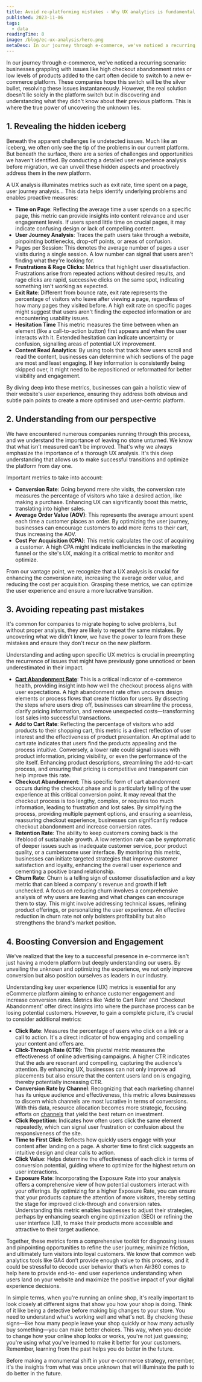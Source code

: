 ```yaml
---
title: Avoid re-platforming mistakes - Why UX analytics is fundamental before changing anything
published: 2023-11-06
tags: 
  - data
readingTime: 8
image: /blog/ec-ux-analysis/hero.png
metaDesc: In our journey through e-commerce, we've noticed a recurring scenario, businesses grappling with issues like high checkout abandonment rates or low levels of products added to the cart often decide to switch to a new e-commerce platform. 
---
```


In our journey through e-commerce, we've noticed a recurring scenario: businesses 
grappling with issues like high checkout abandonment rates or low levels of 
products added to the cart often decide to switch to a new e-commerce platform. 
These companies hope this switch will be the silver bullet, resolving these issues 
instantaneously. However, the real solution doesn't lie solely in the platform switch 
but in discovering and understanding what they didn't know about their previous 
platform. This is where the true power of uncovering the unknown lies.

## 1. Revealing the hidden iceberg
Beneath the apparent challenges lie undetected issues. Much like an iceberg, we 
often only see the tip of the problems in our current platform. But beneath the 
surface, there are a series of challenges and opportunities we haven't identified. By 
conducting a detailed user experience analysis before migration, we can unveil 
these hidden aspects and proactively address them in the new platform.

A UX analysis illuminates metrics such as exit rate, time spent on a page, user 
journey analysis... This data helps identify underlying problems and enables 
proactive measures:

- **Time on Page**: Reflecting the average time a user spends on a specific page,
this metric can provide insights into content relevance and user engagement 
levels. If users spend little time on crucial pages, it may indicate confusing 
design or lack of compelling content.
- **User Journey Analysis**: Traces the path users take through a website, 
pinpointing bottlenecks, drop-off points, or areas of confusion.
- Pages per Session: This denotes the average number of pages a user visits 
during a single session. A low number can signal that users aren't finding 
what they're looking for.
- **Frustrations & Rage Clicks**: Metrics that highlight user dissatisfaction. 
Frustrations arise from repeated actions without desired results, and rage 
clicks are rapid, successive clicks on the same spot, indicating something 
isn't working as expected.
- **Exit Rate**: Different from bounce rate, exit rate represents the percentage of 
visitors who leave after viewing a page, regardless of how many pages they 
visited before. A high exit rate on specific pages might suggest that users 
aren't finding the expected information or are encountering usability issues.
- **Hesitation Time** This metric measures the time between when an element 
(like a call-to-action button) first appears and when the user interacts with it. 
Extended hesitation can indicate uncertainty or confusion, signalling areas of 
potential UX improvement.
- **Content Read Analytics**: By using tools that track how users scroll and read
the content, businesses can determine which sections of the page are most 
and least engaging. If key information is consistently being skipped over, it 
might need to be repositioned or reformatted for better visibility and 
engagement.

By diving deep into these metrics, businesses can gain a holistic view of their 
website's user experience, ensuring they address both obvious and subtle pain 
points to create a more optimised and user-centric platform.

## 2. Understanding from our perspective
We have encountered numerous companies running through this process, and we 
understand the importance of leaving no stone unturned. We know that what isn't 
measured can't be improved. That's why we always emphasize the importance of a 
thorough UX analysis. It's this deep understanding that allows us to make successful
transitions and optimize the platform from day one.

Important metrics to take into account:

- **Conversion Rate**: Going beyond mere site visits, the conversion rate 
measures the percentage of visitors who take a desired action, like making a 
purchase. Enhancing UX can significantly boost this metric, translating into 
higher sales.
- **Average Order Value (AOV)**: This represents the average amount spent each 
time a customer places an order. By optimizing the user journey, businesses 
can encourage customers to add more items to their cart, thus increasing the
AOV.
- **Cost Per Acquisition (CPA)**: This metric calculates the cost of acquiring a 
customer. A high CPA might indicate inefficiencies in the marketing funnel or 
the site's UX, making it a critical metric to monitor and optimize.

From our vantage point, we recognize that a UX analysis is crucial for enhancing the
conversion rate, increasing the average order value, and reducing the cost per 
acquisition. Grasping these metrics, we can optimize the user experience and 
ensure a more lucrative transition.

## 3. Avoiding repeating past mistakes
It's common for companies to migrate hoping to solve problems, but without proper 
analysis, they are likely to repeat the same mistakes. By uncovering what we didn't 
know, we have the power to learn from these mistakes and ensure they don't recur 
on the new platform.  

Understanding and acting upon specific UX metrics is crucial in preempting the 
recurrence of issues that might have previously gone unnoticed or been 
underestimated in their impact.
- [**Cart Abandonment Rate**](/fr/blog/how-a-b-testing-can-reduce-cart-abandonment/):    This is a critical indicator of e-commerce health, 
providing insight into how well the checkout process aligns with user 
expectations. A high abandonment rate often uncovers design elements or 
process flows that create friction for users. By dissecting the steps where 
users drop off, businesses can streamline the process, clarify pricing 
information, and remove unexpected costs—transforming lost sales into 
successful transactions.
- **Add to Cart Rate**: Reflecting the percentage of visitors who add products to 
their shopping cart, this metric is a direct reflection of user interest and the 
effectiveness of product presentation. An optimal add to cart rate indicates 
that users find the products appealing and the process intuitive. Conversely, 
a lower rate could signal issues with product information, pricing visibility, or 
even the performance of the site itself. Enhancing product descriptions, 
streamlining the add-to-cart process, and ensuring that pricing is competitive 
and transparent can help improve this rate.
- **Checkout Abandonment**: This specific form of cart abandonment occurs 
during the checkout phase and is particularly telling of the user experience at
this critical conversion point. It may reveal that the checkout process is too 
lengthy, complex, or requires too much information, leading to frustration and
lost sales. By simplifying the process, providing multiple payment options, 
and ensuring a seamless, reassuring checkout experience, businesses can 
significantly reduce checkout abandonment and increase conversion rates.
- **Retention Rate**: The ability to keep customers coming back is the lifeblood of 
sustainable growth. A low retention rate can be symptomatic of deeper issues
such as inadequate customer service, poor product quality, or a cumbersome
user interface. By monitoring this metric, businesses can initiate targeted 
strategies that improve customer satisfaction and loyalty, enhancing the 
overall user experience and cementing a positive brand relationship.
- **Churn Rate**: Churn is a telling sign of customer dissatisfaction and a key 
metric that can bleed a company's revenue and growth if left unchecked. A 
focus on reducing churn involves a comprehensive analysis of why users are 
leaving and what changes can encourage them to stay. This might involve 
addressing technical issues, refining product offerings, or personalizing the 
user experience. An effective reduction in churn rate not only bolsters 
profitability but also strengthens the brand's market position.

## 4. Boosting Conversion and Engagement
We've realized that the key to a successful presence in e-commerce isn't just having
a modern platform but deeply understanding our users. By unveiling the unknown 
and optimizing the experience, we not only improve conversion but also position 
ourselves as leaders in our industry.

Understanding key user experience (UX) metrics is essential for any eCommerce 
platform aiming to enhance customer engagement and increase conversion rates. 
Metrics like 'Add to Cart Rate' and 'Checkout Abandonment' offer direct insights into
where the purchase process can be losing potential customers. However, to gain a 
complete picture, it's crucial to consider additional metrics:

- **Click Rate**: Measures the percentage of users who click on a link or a call to 
action. It's a direct indicator of how engaging and compelling your content 
and offers are.
- **Click-Through Rate (CTR)**: This pivotal metric measures the effectiveness of 
online advertising campaigns. A higher CTR indicates that the ads are 
resonant and compelling, capturing the audience's attention. By enhancing 
UX, businesses can not only improve ad placements but also ensure that the 
content users land on is engaging, thereby potentially increasing CTR.
- **Conversion Rate by Channel**: Recognizing that each marketing channel has its
unique audience and effectiveness, this metric allows businesses to discern 
which channels are most lucrative in terms of conversions. With this data, 
resource allocation becomes more strategic, focusing efforts on [channels](/fr/blog/10-ways-to-reduce-customer-acquisition-costs/) that
yield the best return on investment.
- **Click Repetition**: Indicates how often users click the same element 
repeatedly, which can signal user frustration or confusion about the 
responsiveness of the site.
- **Time to First Click**: Reflects how quickly users engage with your content after 
landing on a page. A shorter time to first click suggests an intuitive design 
and clear calls to action.
- **Click Value**: Helps determine the effectiveness of each click in terms of 
conversion potential, guiding where to optimize for the highest return on user
interactions.
- **Exposure Rate**: Incorporating the Exposure Rate into your analysis offers a 
comprehensive view of how potential customers interact with your offerings. 
By optimizing for a higher Exposure Rate, you can ensure that your products 
capture the attention of more visitors, thereby setting the stage for improved 
click-through and conversion rates. Understanding this metric enables 
businesses to adjust their strategies, perhaps by enhancing search engine 
optimization (SEO) or refining the user interface (UI), to make their products 
more accessible and attractive to their target audience.

Together, these metrics form a comprehensive toolkit for diagnosing issues and 
pinpointing opportunities to refine the user journey, minimize friction, and 
ultimately turn visitors into loyal customers. We know that common web analytics 
tools like GA4 don’t provide enough value to this process, and it could be stressful 
to decode user behavior that’s when Air360 comes to help here to provide end-to-
end user experience understanding when users land on your website and maximize 
the positive impact of your digital experience decisions.

In simple terms, when you're running an online shop, it's really important to look 
closely at different signs that show you how your shop is doing. Think of it like being
a detective before making big changes to your store. You need to understand what's
working well and what's not. By checking these signs—like how many people leave 
your shop quickly or how many actually buy something—you can make better 
choices. This way, when you decide to change how your online shop looks or works, 
you're not just guessing; you're using what you've learned to make it better for your
customers. Remember, learning from the past helps you do better in the future.

Before making a monumental shift in your e-commerce strategy, remember, it's the 
insights from what was once unknown that will illuminate the path to do better in the future.
